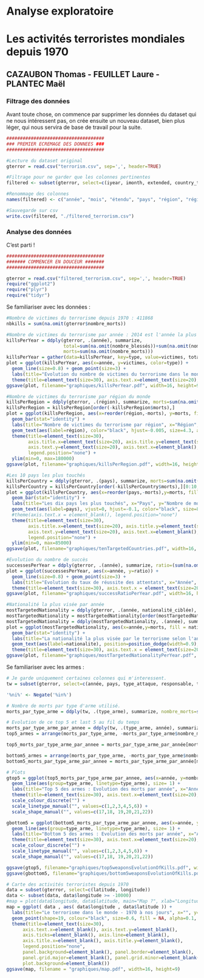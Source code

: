 # Analyse exploratoire
# Les activités terroristes mondiales depuis 1970
## CAZAUBON Thomas - FEUILLET Laure - PLANTEC Maël

### Filtrage des données

Avant toute chose, on commence par supprimer les données du dataset qui ne nous intéressent pas, on crée ensuite un nouveau dataset, bien plus léger, qui nous servira de base de travail pour la suite.

```r
####################################
### PREMIER ECREMAGE DES DONNEES ###
####################################

#Lecture du dataset original
gterror = read.csv("terrorism.csv", sep=',', header=TRUE)

#Filtrage pour ne garder que les colonnes pertinentes
filtered <- subset(gterror, select=c(iyear, imonth, extended, country_txt, region_txt, provstate, city, latitude, longitude, multiple, success, suicide, attacktype1_txt, targtype1_txt, natlty1_txt, gname, nperps, claimed, weaptype1_txt, nkill, nkillter, nwound, nwoundte))

#Renommage des colonnes 
names(filtered) <- c("année", "mois", "étendu", "pays", "région", "région_locale", "ville", "latitude", "longitude", "multiple", "succès", "suicide", "type_attaque", "cible", "nationalité_ciblée", "responsable", "nombre_terroristes", "revendiqué", "type_arme", "nombre_morts", "nombre_terroristes_morts", "nombre_blessés", "nombre_terroristes_blessés")

#Sauvegarde sur csv
write.csv(filtered, "./filtered_terrorism.csv")
```
### Analyse des données
C'est parti !
```r
####################################
####### COMMENCER EN DOUCEUR #######
####################################

gterror = read.csv("filtered_terrorism.csv", sep=',', header=TRUE)
require("ggplot2")
require("plyr")
require("tidyr")
```
Se familiariser avec les données :
```r
#Nombre de victimes du terrorisme depuis 1970 : 411868
nbkills = sum(na.omit(gterror$nombre_morts))
```

```r
#Nombre de victimes du terrorisme par année : 2014 est l'année la plus meurtrière avec quasiment 45000 victimes !
killsPerYear = ddply(gterror, .(année), summarize,
                     total=sum(na.omit(nombre_blessés))+sum(na.omit(nombre_morts)),
                     morts=sum(na.omit(nombre_morts)))
killsPerYear = gather(data=killsPerYear, key=type, value=victimes, total, morts)
plot = ggplot(killsPerYear, aes(x=année, y=victimes, color=type)) + 
  geom_line(size=0.8) + geom_point(size=3) + 
  labs(title="Evolution du nombre de victimes du terrorisme dans le monde", x ="Année", y="Nombre de victimes") + 
  theme(title=element_text(size=30), axis.text.x=element_text(size=20), axis.text.y=element_text(size=20), legend.title=element_blank(), legend.text=element_text(size=20))
ggsave(plot, filename="graphiques/killsPerYear.pdf", width=16, height=9)
```

```r
#Nombre de victimes du terrorisme par région du monde
killsPerRegion = ddply(gterror, .(région), summarize, morts=sum(na.omit(nombre_morts)))
killsPerRegion = killsPerRegion[order(-killsPerRegion$morts),]
plot = ggplot(killsPerRegion, aes(x=reorder(région,-morts), y=morts, fill=région)) +
  geom_bar(stat="identity") +
  labs(title="Nombre de victimes du terrorisme par région", x="Région", y="Nombre de morts") + 
  geom_text(aes(label=région), color="black", hjust=-0.005, size=4.3, angle=90) +
  theme(title=element_text(size=30), 
        axis.title.x=element_text(size=20), axis.title.y=element_text(size=20), 
        axis.text.y=element_text(size=20), axis.text.x=element_blank(), 
        legend.position="none") +
  ylim(min=0, max=180000)
ggsave(plot, filename="graphiques/killsPerRegion.pdf", width=16, height=9)
```

```r
#Les 10 pays les plus touchés
killsPerCountry = ddply(gterror, .(pays), summarize, morts=sum(na.omit(nombre_morts)))
killsPerCountry = killsPerCountry[order(-killsPerCountry$morts),][0:10,]
plot = ggplot(killsPerCountry, aes(x=reorder(pays,-morts),y=morts, fill=pays)) +
  geom_bar(stat="identity") +
  labs(title="Les dix pays les plus touchés", x="Pays", y="Nombre de morts") +
  geom_text(aes(label=pays), vjust=0, hjust=-0.1, color="black", size=8, angle=90) + 
  #theme(axis.text.x = element_blank(), legend.position="none")
  theme(title=element_text(size=30), 
        axis.title.x=element_text(size=20), axis.title.y=element_text(size=20), 
        axis.text.y=element_text(size=20), axis.text.x=element_blank(), 
        legend.position="none") + 
  ylim(min=0, max=85000)
ggsave(plot, filename="graphiques/tenTargetedCountries.pdf", width=16, height=9)
```

```r
#Evolution du nombre de succès
successesPerYear = ddply(gterror, .(année), summarize, ratio=(sum(na.omit(succès))/length(année)))
plot = ggplot(successesPerYear, aes(x=année, y=ratio)) +
  geom_line(size=0.8) + geom_point(size=3) +  
  labs(title="Evolution du taux de réussite des attentats", x="Année", y="Taux de réussite") +
  theme(title=element_text(size=30), axis.text.x = element_text(size=20), axis.text.y = element_text(size=20))
ggsave(plot, filename="graphiques/successRatioPerYear.pdf", width=16, height=9)
```

```r
#Nationalité la plus visée par année
mostTargetedNationality = ddply(gterror, .(année, nationalité_ciblée), summarize, morts=sum(na.omit(nombre_morts)))
mostTargetedNationality = mostTargetedNationality[order(mostTargetedNationality$année, -mostTargetedNationality$morts),]
mostTargetedNationality = ddply(mostTargetedNationality, .(année), summarize, nationalite=nationalité_ciblée[1], morts=morts[1])
plot = ggplot(mostTargetedNationality, aes(x=année,y=morts, fill = nationalite)) +
  geom_bar(stat="identity") + 
  labs(title="La nationalité la plus visée par le terrorisme selon l'année", x="Année", y="Nombre de morts") + 
  geom_text(aes(label=nationalite), position=position_dodge(width=0.9), vjust=0, angle = 90) +
  theme(title=element_text(size=30), axis.text.x = element_text(size=20, angle=45), axis.text.y = element_text(size=20), legend.position="none")
ggsave(plot, filename="graphiques/mostTargetedNationalityPerYear.pdf", width=16, height=9)
```
Se familiariser avec les armes : 
```r
# Je garde uniquement certaines colonnes qui m'interessent.
tw = subset(gterror, select=c(année, pays, type_attaque, responsable, type_arme, nombre_morts, nombre_blessés))

'%ni%' <- Negate('%in%')
```

```r
# Nombre de morts par type d'arme utilisé.
morts_par_type_arme = ddply(tw, .(type_arme), summarize, nombre_morts=sum(na.omit(nombre_morts)))

# Evolution de ce top 5 et last 5 au fil du temps
morts_par_type_arme_par_annee = ddply(tw, .(type_arme, année), summarize, nombre_morts=sum(na.omit(nombre_morts)))
top5_armes = arrange(morts_par_type_arme, -morts_par_type_arme$nombre_morts)[1:5,]

top5_morts_par_type_arme_par_annee = morts_par_type_arme_par_année[morts_par_type_arme_par_année$type_arme %in% top5_armes$type_arme, ]

bottom5_armes = arrange(morts_par_type_arme, -morts_par_type_arme$nombre_morts)[7:12,]
bottom5_morts_par_type_arme_par_annee = morts_par_type_arme_par_année[morts_par_type_arme_par_année$type_arme %in% bottom5_armes$type_arme, ]

# Plots
gtop5 = ggplot(top5_morts_par_type_arme_par_annee, aes(x=année, y=nombre_morts, color=type_arme)) + 
  geom_line(aes(group=type_arme, linetype=type_arme), size= 1) + 
  labs(title="Top 5 des armes : Evolution des morts par année", x="Année", y="Nombre de morts", color="Arme") + 
  theme(title=element_text(size=30), axis.text.x=element_text(size=20), axis.text.y=element_text(size=20), legend.text=element_text(size=15)) + 
  scale_colour_discrete("") + 
  scale_linetype_manual("", values=c(1,2,3,4,5,6)) + 
  scale_shape_manual("", values=c(17,18, 19,20,21,22))

gbottom5 = ggplot(bottom5_morts_par_type_arme_par_annee, aes(x=année, y=nombre_morts, color=type_arme)) + 
  geom_line(aes(group=type_arme, linetype=type_arme), size= 1) + 
  labs(title="Bottom 5 des armes : Evolution des morts par année", x="Année", y="Nombre de morts", color = "Arme") + 
  theme(title=element_text(size=30), axis.text.x=element_text(size=20), axis.text.y=element_text(size=20), legend.text=element_text(size=15)) + 
  scale_colour_discrete("") + 
  scale_linetype_manual("", values=c(1,2,3,4,5,6)) + 
  scale_shape_manual("", values=c(17,18, 19,20,21,22))

ggsave(gtop5, filename="graphiques/top5weaponsEvolutionOfKills.pdf", width=16, height=9)
ggsave(gbottom5, filename="graphiques/bottom5weaponsEvolutionOfKills.pdf", width=16, height=9)
```

```r
# Carte des activités terroristes depuis 1970
data = subset(gterror, select=c(latitude, longitude))
data <- subset(data, data$longitude >= -10000)
#map = plot(data$longitude, data$latitude, main="Map ?", xlab="Longitude", ylab="Latitude", pch=20)
map = ggplot( data , aes( data$longitude , data$latitude )) + 
  labs(title="Le terrorisme dans le monde - 1970 à nos jours", x="", y="") + 
  geom_point(shape=19, colour="black", size=0.6, fill = NA, alpha=0.1, stroke=1) + 
  theme(title=element_text(size=30),
      axis.text.x=element_blank(), axis.text.y=element_blank(),
      axis.ticks=element_blank(), axis.line=element_blank(),
      axis.title.x=element_blank(), axis.title.y=element_blank(),
      legend.position="none",
      panel.background=element_blank(), panel.border=element_blank(),
      panel.grid.major=element_blank(), panel.grid.minor=element_blank(),
      plot.background=element_blank())
ggsave(map, filename = "graphiques/map.pdf", width=16, height=9)
```